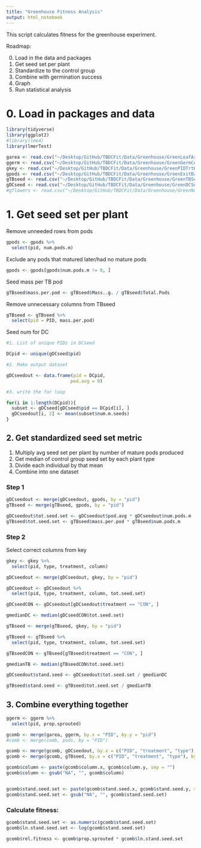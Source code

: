 ```yaml
---
title: "Greenhouse Fitness Analysis"
output: html_notebook
---
```



This script calculates fitness for the greenhouse experiment. 

Roadmap: 

0. Load in the data and packages
1. Get seed set per plant
2. Standardize to the control group
3. Combine with germination success
4. Graph
5. Run statistical analysis 

# 0. Load in packages and data

```r
library(tidyverse)
library(ggplot2)
#library(lme4)
library(lmerTest)
```


```r
garea <- read.csv("~/Desktop/GitHub/TBDCFit/Data/Greenhouse/GreenLeafArea.csv", header = TRUE)
ggerm <- read.csv("~/Desktop/GitHub/TBDCFit/Data/Greenhouse/GreenGermCollated.csv", header = TRUE)
gkey <- read.csv("~/Desktop/GitHub/TBDCFit/Data/Greenhouse/GreenPIDTrtKey.csv", header = TRUE)
gpods <- read.csv("~/Desktop/GitHub/TBDCFit/Data/Greenhouse/GreenExitData.csv", header = TRUE)
gTBseed <- read.csv("~/Desktop/GitHub/TBDCFit/Data/Greenhouse/GreenTBSeed.csv", header = TRUE)
gDCseed <- read.csv("~/Desktop/GitHub/TBDCFit/Data/Greenhouse/GreenDCSeed.csv", header = TRUE)
#gflowers <- read.csv("~/Desktop/GitHub/TBDCFit/Data/Greenhouse/GreenNumFlowers.csv", header = TRUE)
```

# 1. Get seed set per plant

Remove unneeded rows from  pods

```r
gpods <- gpods %>%
  select(pid, num.pods.m)
```

Exclude any pods that matured later/had no mature pods

```r
gpods <- gpods[gpods$num.pods.m != 0, ]
```


Seed mass per TB pod 

```r
gTBseed$mass.per.pod <- gTBseed$Mass..g. / gTBseed$Total.Pods
```

Remove unnecessary columns from TBseed

```r
gTBseed <- gTBseed %>%
  select(pid = PID, mass.per.pod)
```

Seed num for DC

```r
#1. List of unique PIDs in DCseed

DCpid <- unique(gDCseed$pid)

#2. Make output dataset

gDCseedout <- data.frame(pid = DCpid, 
                        pod.avg = 0)

#3. write the for loop 

for(i in 1:length(DCpid)){
  subset <- gDCseed[gDCseed$pid == DCpid[i], ]
  gDCseedout[i, 2] <- mean(subset$num.m.seeds)
}
```

## 2. Get standardized seed set metric

1. Multiply avg seed set per plant by number of mature pods produced
2. Get median of control group seed set by each plant type
3. Divide each individual by that mean 
4. Combine into one dataset 

### Step 1


```r
gDCseedout <- merge(gDCseedout, gpods, by = "pid")
gTBseed <- merge(gTBseed, gpods, by = "pid")

gDCseedout$tot.seed.set <- gDCseedout$pod.avg * gDCseedout$num.pods.m
gTBseed$tot.seed.set <- gTBseed$mass.per.pod * gTBseed$num.pods.m
```


### Step 2

Select correct columns from key

```r
gkey <- gkey %>%
  select(pid, type, treatment, column)
```


```r
gDCseedout <- merge(gDCseedout, gkey, by = "pid")

gDCseedout <- gDCseedout %>%
  select(pid, type, treatment, column, tot.seed.set)

gDCseedCON <- gDCseedout[gDCseedout$treatment == "CON", ]

gmedianDC <- median(gDCseedCON$tot.seed.set)

```


```r
gTBseed <- merge(gTBseed, gkey, by = "pid")

gTBseed <- gTBseed %>%
  select(pid, type, treatment, column, tot.seed.set)

gTBseedCON <- gTBseed[gTBseed$treatment == "CON", ]

gmedianTB <- median(gTBseedCON$tot.seed.set)

```


```r
gDCseedout$stand.seed <- gDCseedout$tot.seed.set / gmedianDC

gTBseed$stand.seed <- gTBseed$tot.seed.set / gmedianTB
```

## 3. Combine everything together

```r
ggerm <- ggerm %>%
  select(pid, prop.sprouted)

gcomb <- merge(garea, ggerm, by.x = "PID", by.y = "pid")
#comb <- merge(comb, pods, by = "PID")

gcomb <- merge(gcomb, gDCseedout, by.x = c("PID", "treatment", "type"), by.y = c("pid", "treatment", "type"), all.x = TRUE)
gcomb <- merge(gcomb, gTBseed, by.x = c("PID", "treatment", "type"), by.y = c("pid", "treatment", "type"), all.x = TRUE)

gcomb$column <- paste(gcomb$column.x, gcomb$column.y, sep = "")
gcomb$column <- gsub("NA", "", gcomb$column)


gcomb$stand.seed.set <- paste(gcomb$stand.seed.x, gcomb$stand.seed.y, sep = "")
gcomb$stand.seed.set <- gsub("NA", "", gcomb$stand.seed.set)
```


### Calculate fitness: 

```r
gcomb$stand.seed.set <- as.numeric(gcomb$stand.seed.set)
gcomb$ln.stand.seed.set <- log(gcomb$stand.seed.set)

gcomb$rel.fitness <- gcomb$prop.sprouted * gcomb$ln.stand.seed.set
```




